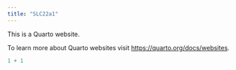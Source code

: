 ```yaml
---
title: "SLC22a1"
---
```


This is a Quarto website.

To learn more about Quarto websites visit <https://quarto.org/docs/websites>.

```r
1 + 1
```
